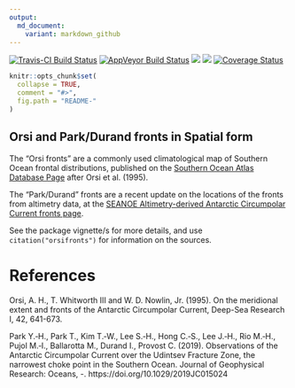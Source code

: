 ```yaml
---
output:
  md_document:
    variant: markdown_github
---
```


<!-- README.md is generated from README.Rmd. Please edit that file -->

[![Travis-CI Build Status](https://travis-ci.org/AustralianAntarcticDivision/orsifronts.svg?branch=master)](https://travis-ci.org/AustralianAntarcticDivision/orsifronts)
[![AppVeyor Build Status](https://ci.appveyor.com/api/projects/status/github/AustralianAntarcticDivision/orsifronts?branch=master&svg=true)](https://ci.appveyor.com/project/AustralianAntarcticDivision/orsifronts)
[![](http://www.r-pkg.org/badges/version/orsifronts)](http://www.r-pkg.org/pkg/orsifronts)
[![](http://cranlogs.r-pkg.org/badges/orsifronts)](http://www.r-pkg.org/pkg/orsifronts)
[![Coverage Status](https://img.shields.io/codecov/c/github/AustralianAntarcticDivision/orsifronts/master.svg)](https://codecov.io/github/AustralianAntarcticDivision/orsifronts?branch=master)


```r
knitr::opts_chunk$set(
  collapse = TRUE,
  comment = "#>",
  fig.path = "README-"
)
```


Orsi and Park/Durand fronts in Spatial form
---------------------------

The "Orsi fronts" are a commonly used climatological map of Southern Ocean frontal distributions, published on the
[Southern Ocean Atlas Database Page](http://woceatlas.tamu.edu/Sites/html/atlas/SOA_DATABASE_DOWNLOAD.html) after Orsi et al. (1995). 

The "Park/Durand" fronts are a recent update on the locations of the fronts from altimetry data, at the [SEANOE Altimetry-derived Antarctic Circumpolar Current fronts page](https://www.seanoe.org/data/00486/59800/). 

See the package vignette/s for more details, and use `citation("orsifronts")` for information on the sources. 


# References

Orsi, A. H., T. Whitworth III and W. D. Nowlin, Jr. (1995). On the meridional extent and fronts of the Antarctic Circumpolar Current, Deep-Sea Research I, 42, 641-673.


Park Y.‐H., Park T., Kim T.‐W., Lee S.‐H., Hong C.‐S., Lee J.‐H., Rio M.‐H., Pujol M.‐I., Ballarotta M., Durand I., Provost C. (2019). Observations of the Antarctic Circumpolar Current over the Udintsev Fracture Zone, the narrowest choke point in the Southern Ocean. Journal of Geophysical Research: Oceans, -. https://doi.org/10.1029/2019JC015024
